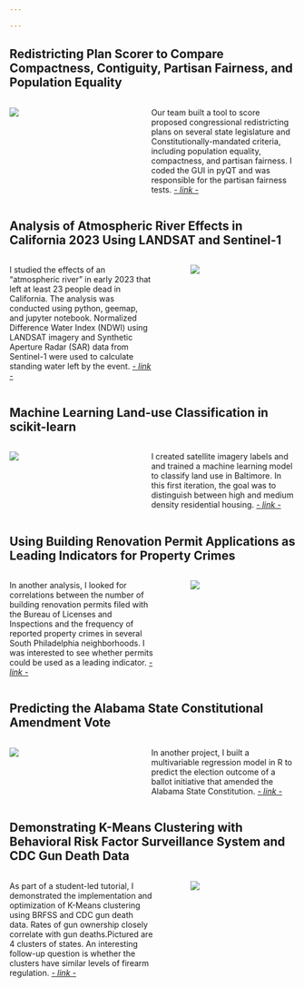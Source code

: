 ```yaml
---

---
```


## Redistricting Plan Scorer to Compare Compactness, Contiguity, Partisan Fairness, and Population Equality

::: columns
::: {.column width="40%"}
![](images/RedistrictingPlanGui.png)
:::

::: {.column width="5%"}
:::

::: {.column width="55%"}
Our team built a tool to score proposed congressional redistricting plans on several state legislature and Constitutionally-mandated criteria, including population equality, compactness, and partisan fairness. I coded the GUI in pyQT and was responsible for the partisan fairness tests. *[- link -](/posts/gee-post/){target="_blank"}*
:::
:::

## Analysis of Atmospheric River Effects in California 2023 Using LANDSAT and Sentinel-1

::: columns
::: {.column width="55%"}
I studied the effects of an "atmospheric river" in early 2023 that left at least 23 people dead in California. The analysis was conducted using python, geemap, and jupyter notebook. Normalized Difference Water Index (NDWI) using LANDSAT imagery and Synthetic Aperture Radar (SAR) data from Sentinel-1 were used to calculate standing water left by the event. *[- link -](/posts/gee-post/){target="_blank"}*
:::

::: {.column width="5%"}
:::

::: {.column width="40%"}
![](images/bothlandsat.png)
:::
:::

## Machine Learning Land-use Classification in scikit-learn

::: columns
::: {.column width="40%"}
![](images/ML1.png)
:::

::: {.column width="5%"}
:::

::: {.column width="55%"}
I created satellite imagery labels and and trained a machine learning model to classify land use in Baltimore. In this first iteration, the goal was to distinguish between high and medium density residential housing. *[- link -](/posts/gee-post/){target="_blank"}*
:::
:::

## Using Building Renovation Permit Applications as Leading Indicators for Property Crimes

::: columns
::: {.column width="55%"}
In another analysis, I looked for correlations between the number of building renovation permits filed with the Bureau of Licenses and Inspections and the frequency of reported property crimes in several South Philadelphia neighborhoods. I was interested to see whether permits could be used as a leading indicator. *[- link -](/posts/gee-post/){target="_blank"}*
:::

::: {.column width="5%"}
:::

::: {.column width="40%"}
![](images/hotspot.png)
:::
:::

## Predicting the Alabama State Constitutional Amendment Vote

::: columns
::: {.column width="40%"}
![](images/AL1.png)
:::

::: {.column width="5%"}
:::

::: {.column width="55%"}
In another project, I built a multivariable regression model in R to predict the election outcome of a ballot initiative that amended the Alabama State Constitution. *[- link -](/posts/gee-post/){target="_blank"}*
:::
:::

## Demonstrating K-Means Clustering with Behavioral Risk Factor Surveillance System and CDC Gun Death Data

::: columns
::: {.column width="55%"}
As part of a student-led tutorial, I demonstrated the implementation and optimization of K-Means clustering using BRFSS and CDC gun death data. Rates of gun ownership closely correlate with gun deaths.Pictured are 4 clusters of states. An interesting follow-up question is whether the clusters have similar levels of firearm regulation. *[- link -](/posts/gee-post/){target="_blank"}*
:::

::: {.column width="5%"}
:::

::: {.column width="40%"}
![](images/kmeans.png)
:::
:::